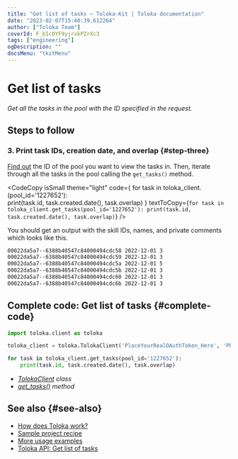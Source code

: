 ```yaml
---
title: "Get list of tasks — Toloka-Kit | Toloka documentation"
date: "2023-02-07T15:40:39.612264"
author: ["Toloka Team"]
coverId: F_bIcOYF9yjrxkPZrXc3
tags: ["engineering"]
ogDescription: ""
docsMenu: "tkitMenu"
---
```



# Get list of tasks

_Get all the tasks in the pool with the ID specified in the request._

## Steps to follow

<Import/>

<Instantiate/>

### 3. Print task IDs, creation date, and overlap {#step-three}

[Find out](/docs/toloka-kit/recipes/get-pools) the ID of the pool you want to view the tasks in. Then, iterate through all the tasks in the pool calling the `get_tasks()` method.

<CodeCopy
  isSmall
  theme="light"
  code={
    <HighlightChildren language="python">
      for task in toloka_client.<Term term="get_tasks"><GetTasks/></Term>(pool_id='1227652'):
      <br/>    print(task.id, task.created.date(), task.overlap)
    </HighlightChildren>
  }
  textToCopy={`for task in toloka_client.get_tasks(pool_id='1227652'):
    print(task.id, task.created.date(), task.overlap)`}
/>

You should get an output with the skill IDs, names, and private comments which looks like this.

```bash
00022da5a7--6388b40547c84000494cdc58 2022-12-01 3
00022da5a7--6388b40547c84000494cdc59 2022-12-01 3
00022da5a7--6388b40547c84000494cdc5a 2022-12-01 5
00022da5a7--6388b40547c84000494cdc5b 2022-12-01 3
00022da5a7--6388b40547c84000494cdc60 2022-12-01 3
00022da5a7--6388b40547c84000494cdc6b 2022-12-01 3
```

## Complete code: Get list of tasks {#complete-code}

```python
import toloka.client as toloka

toloka_client = toloka.TolokaClient('PlaceYourRealOAuthToken_Here', 'PRODUCTION')

for task in toloka_client.get_tasks(pool_id='1227652'):
    print(task.id, task.created.date(), task.overlap)
```

<Note mode="tip" title="List of classes and methods used in this recipe">

- _[TolokaClient](/docs/toloka-kit/reference/toloka.client.TolokaClient) class_
- _[get_tasks()](/docs/toloka-kit/reference/toloka.client.TolokaClient.get_tasks) method_

</Note>

## See also {#see-also}

- [How does Toloka work?](/docs/guide/overview)
- [Sample project recipe](/docs/toloka-kit/recipes/learn-basics)
- [More usage examples](/docs/toloka-kit/recipes/use-cases)
- [Toloka API: Get list of tasks](https://toloka.ai/docs/api/api-reference/#get-/tasks)
